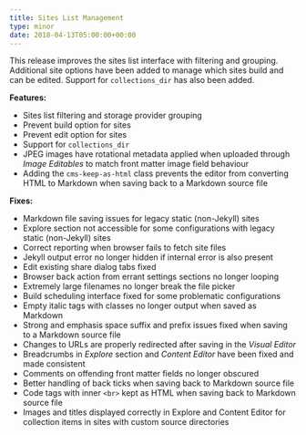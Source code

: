 ```yaml
---
title: Sites List Management
type: minor
date: 2018-04-13T05:00:00+00:00
---
```


This release improves the sites list interface with filtering and grouping. Additional site options have been added to manage which sites build and can be edited. Support for `collections_dir` has also been added.

**Features:**

* Sites list filtering and storage provider grouping
* Prevent build option for sites
* Prevent edit option for sites
* Support for `collections_dir`
* JPEG images have rotational metadata applied when uploaded through *Image Editables* to match front matter image field behaviour
* Adding the `cms-keep-as-html` class prevents the editor from converting HTML to Markdown when saving back to a Markdown source file

**Fixes:**

* Markdown file saving issues for legacy static (non-Jekyll) sites
* Explore section not accessible for some configurations with legacy static (non-Jekyll) sites
* Correct reporting when browser fails to fetch site files
* Jekyll output error no longer hidden if internal error is also present
* Edit existing share dialog tabs fixed
* Browser back action from errant settings sections no longer looping
* Extremely large filenames no longer break the file picker
* Build scheduling interface fixed for some problematic configurations
* Empty italic tags with classes no longer output when saved as Markdown
* Strong and emphasis space suffix and prefix issues fixed when saving to a Markdown source file
* Changes to URLs are properly redirected after saving in the *Visual Editor*
* Breadcrumbs in *Explore* section and *Content Editor* have been fixed and made consistent
* Comments on offending front matter fields no longer obscured
* Better handling of back ticks when saving back to Markdown source file
* Code tags with inner `<br>` kept as HTML when saving back to Markdown source file
* Images and titles displayed correctly in Explore and Content Editor for collection items in sites with custom source directories